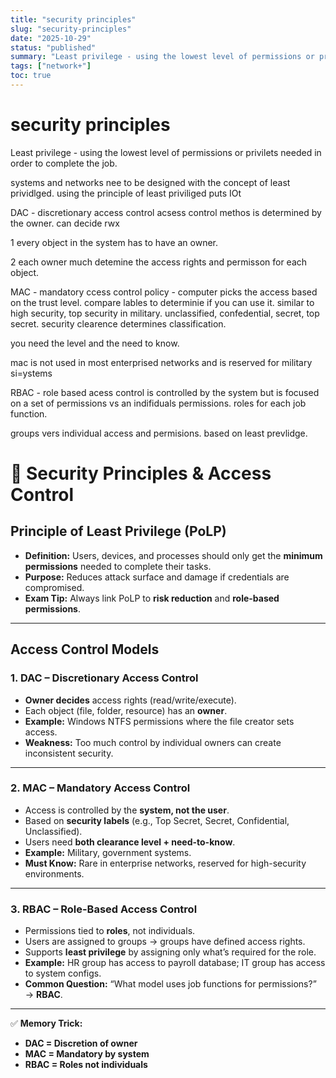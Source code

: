 ```yaml
---
title: "security principles"
slug: "security-principles"
date: "2025-10-29"
status: "published"
summary: "Least privilege - using the lowest level of permissions or privilets needed in order to complete the job."
tags: ["network+"]
toc: true
---
```


# security principles

Least privilege - using the lowest level of permissions or privilets needed in order to complete the job. 

systems and networks nee to be designed with the concept of least prividlged.  using the principle of least priviliged puts IOt 

DAC - discretionary access control acsess control methos is determined by the owner. can decide rwx

1 every object in the system has to have an owner. 

2 each owner much detemine the access rights and permisson for each object. 

MAC - mandatory ccess control policy - computer picks the access based on the trust level. compare lables to determinie if you can use it. similar to high security, top security in military. unclassified, confedential, secret, top secret. security clearence determines classification. 

you need the level and the need to know. 

mac is not used in most enterprised networks and is reserved for military si=ystems

RBAC - role based acess control is controlled by the system but is focused on a set of permissions vs an indifiduals permissions. roles for each job function. 

groups vers individual access and permisions. based on least prevlidge. 

# 🔐 Security Principles & Access Control

## Principle of Least Privilege (PoLP)

- **Definition:** Users, devices, and processes should only get the **minimum permissions** needed to complete their tasks.
- **Purpose:** Reduces attack surface and damage if credentials are compromised.
- **Exam Tip:** Always link PoLP to **risk reduction** and **role-based permissions**.

---

## Access Control Models

### 1. **DAC – Discretionary Access Control**

- **Owner decides** access rights (read/write/execute).
- Each object (file, folder, resource) has an **owner**.
- **Example:** Windows NTFS permissions where the file creator sets access.
- **Weakness:** Too much control by individual owners can create inconsistent security.

---

### 2. **MAC – Mandatory Access Control**

- Access is controlled by the **system, not the user**.
- Based on **security labels** (e.g., Top Secret, Secret, Confidential, Unclassified).
- Users need **both clearance level + need-to-know**.
- **Example:** Military, government systems.
- **Must Know:** Rare in enterprise networks, reserved for high-security environments.

---

### 3. **RBAC – Role-Based Access Control**

- Permissions tied to **roles**, not individuals.
- Users are assigned to groups → groups have defined access rights.
- Supports **least privilege** by assigning only what’s required for the role.
- **Example:** HR group has access to payroll database; IT group has access to system configs.
- **Common Question:** “What model uses job functions for permissions?” → **RBAC**.

---

✅ **Memory Trick:**

- **DAC = Discretion of owner**
- **MAC = Mandatory by system**
- **RBAC = Roles not individuals**